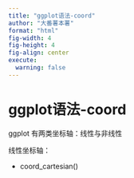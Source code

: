 ```yaml
---
title: "ggplot语法-coord"
author: "大番薯本薯"
format: "html"
fig-width: 4
fig-height: 4
fig-align: center
execute:
  warning: false
---
```


# ggplot语法-coord

ggplot 有两类坐标轴：线性与非线性

线性坐标轴：

-   coord_cartesian()




